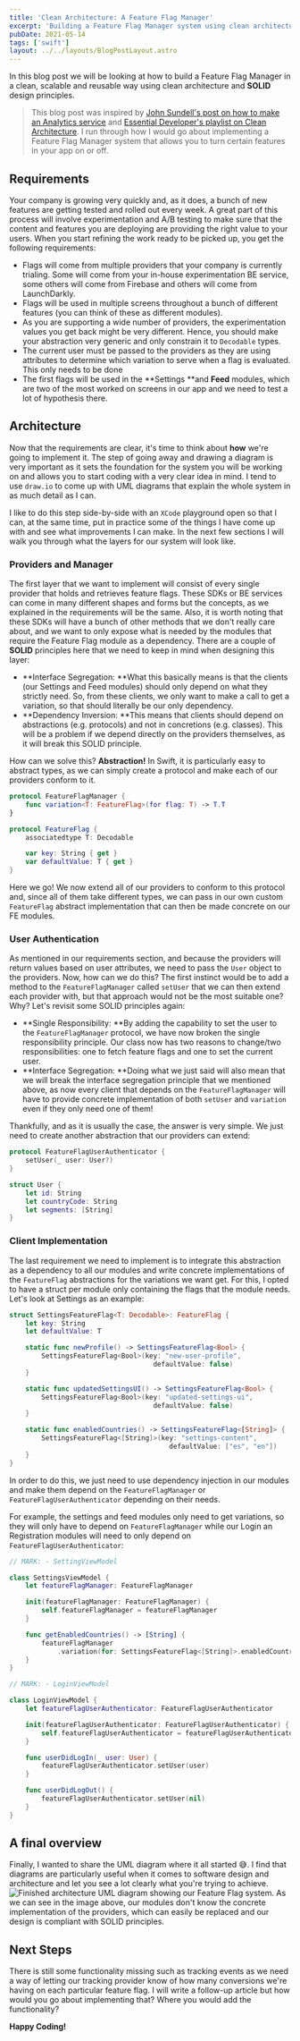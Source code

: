 ```yaml
---
title: 'Clean Architecture: A Feature Flag Manager'
excerpt: 'Building a Feature Flag Manager system using clean architecture and SOLID design principles.'
pubDate: 2021-05-14
tags: ['swift']
layout: ../../layouts/BlogPostLayout.astro
---
```


In this blog post we will be looking at how to build a Feature Flag Manager in a clean, scalable and reusable way using clean architecture and **SOLID** design principles.

> This blog post was inspired by [John Sundell's post on how to make an Analytics service](https://www.swiftbysundell.com/articles/building-an-enum-based-analytics-system-in-swift/) and [Essential Developer's playlist on Clean Architecture](https://youtube.com/playlist?list=PLyjgjmI1UzlSWtjAMPOt03L7InkCRlGzb). I run through how I would go about implementing a Feature Flag Manager system that allows you to turn certain features in your app on or off.

## Requirements

Your company is growing very quickly and, as it does, a bunch of new features are getting tested and rolled out every week. A great part of this process will involve experimentation and A/B testing to make sure that the content and features you are deploying are providing the right value to your users. When you start refining the work ready to be picked up, you get the following requirements:

- Flags will come from multiple providers that your company is currently trialing. Some will come from your in-house experimentation BE service, some others will come from Firebase and others will come from LaunchDarkly.
- Flags will be used in multiple screens throughout a bunch of different features (you can think of these as different modules).
- As you are supporting a wide number of providers, the experimentation values you get back might be very different. Hence, you should make your abstraction very generic and only constrain it to `Decodable` types.
- The current user must be passed to the providers as they are using attributes to determine which variation to serve when a flag is evaluated. This only needs to be done
- The first flags will be used in the **Settings **and **Feed** modules, which are two of the most worked on screens in our app and we need to test a lot of hypothesis there.

## Architecture

Now that the requirements are clear, it's time to think about **how** we're going to implement it. The step of going away and drawing a diagram is very important as it sets the foundation for the system you will be working on and allows you to start coding with a very clear idea in mind. I tend to use `draw.io` to come up with UML diagrams that explain the whole system in as much detail as I can.

I like to do this step side-by-side with an `XCode` playground open so that I can, at the same time, put in practice some of the things I have come up with and see what improvements I can make. In the next few sections I will walk you through what the layers for our system will look like.

### Providers and Manager

The first layer that we want to implement will consist of every single provider that holds and retrieves feature flags. These SDKs or BE services can come in many different shapes and forms but the concepts, as we explained in the requirements will be the same. Also, it is worth noting that these SDKs will have a bunch of other methods that we don't really care about, and we want to only expose what is needed by the modules that require the Feature Flag module as a dependency. There are a couple of **SOLID** principles here that we need to keep in mind when designing this layer:

- **Interface Segregation: **What this basically means is that the clients (our Settings and Feed modules) should only depend on what they strictly need. So, from these clients, we only want to make a call to get a variation, so that should literally be our only dependency.
- **Dependency Inversion: **This means that clients should depend on abstractions (e.g. protocols) and not in concretions (e.g. classes). This will be a problem if we depend directly on the providers themselves, as it will break this SOLID principle.

How can we solve this? **Abstraction!** In Swift, it is particularly easy to abstract types, as we can simply create a protocol and make each of our providers conform to it.

```swift:FeatureFlagManager.swift
protocol FeatureFlagManager {
    func variation<T: FeatureFlag>(for flag: T) -> T.T
}

protocol FeatureFlag {
    associatedtype T: Decodable

    var key: String { get }
    var defaultValue: T { get }
}
```

Here we go! We now extend all of our providers to conform to this protocol and, since all of them take different types, we can pass in our own custom `FeatureFlag` abstract implementation that can then be made concrete on our FE modules.

### User Authentication

As mentioned in our requirements section, and because the providers will return values based on user attributes, we need to pass the `User` object to the providers. Now, how can we do this? The first instinct would be to add a method to the `FeatureFlagManager` called `setUser` that we can then extend each provider with, but that approach would not be the most suitable one? Why? Let's revisit some SOLID principles again:

- **Single Responsibility: **By adding the capability to set the user to the `FeatureFlagManager` protocol, we have now broken the single responsibility principle. Our class now has two reasons to change/two responsibilities: one to fetch feature flags and one to set the current user.
- **Interface Segregation: **Doing what we just said will also mean that we will break the interface segregation principle that we mentioned above, as now every client that depends on the `FeatureFlagManager` will have to provide concrete implementation of both `setUser` and `variation` even if they only need one of them!

Thankfully, and as it is usually the case, the answer is very simple. We just need to create another abstraction that our providers can extend:

```swift:FeatureFlagUserAuthenticator.swift
protocol FeatureFlagUserAuthenticator {
    setUser(_ user: User?)
}

struct User {
    let id: String
    let countryCode: String
    let segments: [String]
}
```

### Client Implementation

The last requirement we need to implement is to integrate this abstraction as a dependency to all our modules and write concrete implementations of the `FeatureFlag` abstractions for the variations we want get. For this, I opted to have a struct per module only containing the flags that the module needs. Let's look at Settings as an example:

```swift:SettingsFeatureFlag.swift
struct SettingsFeatureFlag<T: Decodable>: FeatureFlag {
    let key: String
    let defaultValue: T

    static func newProfile() -> SettingsFeatureFlag<Bool> {
        SettingsFeatureFlag<Bool>(key: "new-user-profile",
                                    defaultValue: false)
    }

    static func updatedSettingsUI() -> SettingsFeatureFlag<Bool> {
        SettingsFeatureFlag<Bool>(key: "updated-settings-ui",
                                    defaultValue: false)
    }

    static func enabledCountries() -> SettingsFeatureFlag<[String]> {
        SettingsFeatureFlag<[String]>(key: "settings-content",
                                        defaultValue: ["es", "en"])
    }
}
```

In order to do this, we just need to use dependency injection in our modules and make them depend on the `FeatureFlagManager` or `FeatureFlagUserAuthenticator` depending on their needs.

For example, the settings and feed modules only need to get variations, so they will only have to depend on `FeatureFlagManager` while our Login an Registration modules will need to only depend on `FeatureFlagUserAuthenticator`:

```swift:ViewModels.swift
// MARK: - SettingViewModel

class SettingsViewModel {
    let featureFlagManager: FeatureFlagManager

    init(featureFlagManager: FeatureFlagManager) {
        self.featureFlagManager = featureFlagManager
    }

    func getEnabledCountries() -> [String] {
        featureFlagManager
            .variation(for: SettingsFeatureFlag<[String]>.enabledCountries())
    }
}

// MARK: - LoginViewModel

class LoginViewModel {
    let featureFlagUserAuthenticator: FeatureFlagUserAuthenticator

    init(featureFlagUserAuthenticator: FeatureFlagUserAuthenticator) {
        self.featureFlagUserAuthenticator = featureFlagUserAuthenticator
    }

    func userDidLogIn(_ user: User) {
        featureFlagUserAuthenticator.setUser(user)
    }

    func userDidLogOut() {
        featureFlagUserAuthenticator.setUser(nil)
    }
}
```

## A final overview

Finally, I wanted to share the UML diagram where it all started 😅. I find that diagrams are particularly useful when it comes to software design and architecture and let you see a lot clearly what you're trying to achieve.
![Finished architecture UML diagram showing our Feature Flag system.](/assets/posts/clean-architecture-a-feature-flag-provider/ab-testing-architecture.png)
As we can see in the image above, our modules don't know the concrete implementation of the providers, which can easily be replaced and our design is compliant with SOLID principles.

## Next Steps

There is still some functionality missing such as tracking events as we need a way of letting our tracking provider know of how many conversions we're having on each particular feature flag. I will write a follow-up article but how would you go about implementing that? Where you would add the functionality?

**Happy Coding!**
